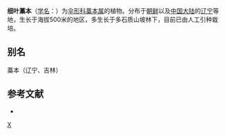 {{NoteTA|G1=LS}}
{{Speciesbox 
| genus = Ligusticum
| species = tenuissimum
| authority = ([[中井猛之进|Nakai]]) Kitagawa
}}
'''细叶藁本'''（[[学名|学名]]：{{lang|la|''Ligusticum tenuissimum''}}）为[[伞形科|伞形科]][[藁本属|藁本属]]的植物。分布于[[朝鲜|朝鲜]]以及[[中国大陆|中国大陆]]的[[辽宁|辽宁]]等地，生长于海拔500米的地区，多生长于多石质山坡林下，目前已由人工引种栽培。

== 别名 ==
藁本（辽宁、吉林）

== 参考文献 ==
<div class="references-small">
* {{cite web| url =http://www.bioinfo.cn/db05/KmzwSpecies.php?action=view&id=22856| title =细叶藁本| work =《中国高等植物数据库全库》| publisher =中国科学院微生物研究所| author =昆明植物研究所| accessdate =2009-02-25| deadurl =yes| archiveurl =https://web.archive.org/web/20160305044543/http://www.bioinfo.cn/db05/KmzwSpecies.php?action=view&id=22856| archivedate =2016-03-05}}
</div>
{{Taxonbar|from=Q15231785}}

[[Category:藁本属|X]]


{{Apiales-stub}}
